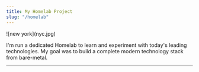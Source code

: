 ```yaml
---
title: My Homelab Project
slug: "/homelab"
---
```


<div style={{width: '350px', float: 'left', paddingRight: '30px'}}>
     ![new york](nyc.jpg)
</div>


I'm run a dedicated <ExternalLink href="https://linuxhandbook.com/homelab/">Homelab</ExternalLink> to learn and experiment with today's leading technologies. 
My goal was to build a complete modern technology stack from bare-metal. 


---

##

